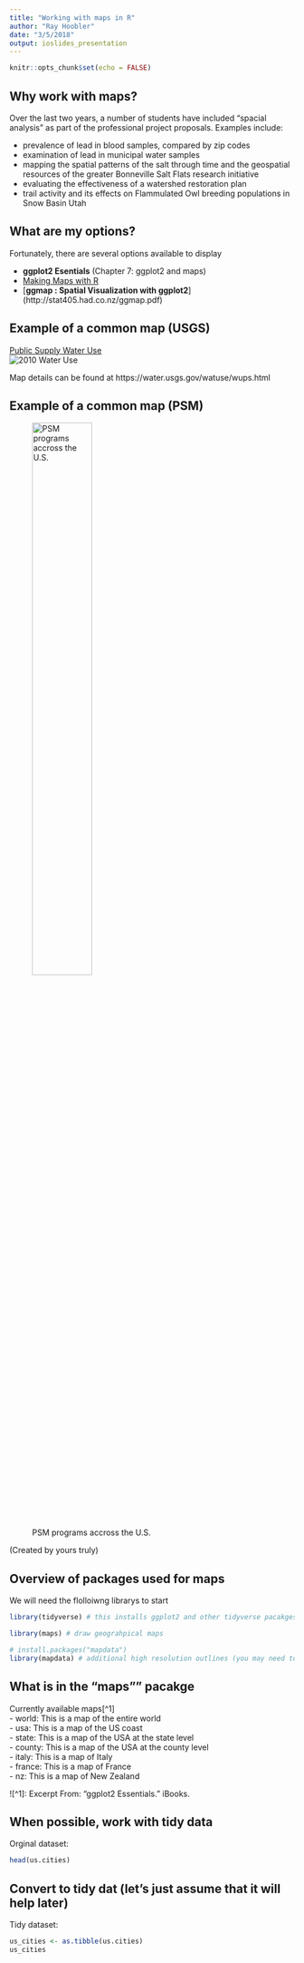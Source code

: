 ```yaml
---
title: "Working with maps in R"
author: "Ray Hoobler"
date: "3/5/2018"
output: ioslides_presentation
---
```


```r
knitr::opts_chunk$set(echo = FALSE)
```


## Why work with maps?  

Over the last two years, a number of students have included "spacial analysis" as part of the professional project proposals. Examples include:

- prevalence of lead in blood samples, compared by zip codes 
- examination of lead in municipal water samples 
- mapping the spatial patterns of the salt through time and the geospatial resources of the greater Bonneville Salt Flats research initiative
- evaluating the effectiveness of a watershed restoration plan
- trail activity and its effects on Flammulated Owl breeding populations in Snow Basin Utah

## What are my options?  

Fortunately, there are several options available to display 

- **ggplot2 Esentials** (Chapter 7: ggplot2 and maps)
- [Making Maps with R](http://eriqande.github.io/rep-res-web/lectures/making-maps-with-R.html)
- [**ggmap : Spatial Visualization with ggplot2**] (http://stat405.had.co.nz/ggmap.pdf)


## Example of a common map (USGS)  

[Public Supply Water Use](https://water.usgs.gov/watuse/wups.html)  
![2010 Water Use](publicsupply-map-2010.png)  

Map details can be found at https://water.usgs.gov/watuse/wups.html  

## Example of a common map (PSM)  

![PSM programs accross the U.S.](plot of psm programs across US - hrz.png){ width=50% }  

(Created by yours truly)

## Overview of packages used for maps

We will need the flolloiwng librarys to start  

```r
library(tidyverse) # this installs ggplot2 and other tidyverse pacakges

library(maps) # draw geograhpical maps

# install.packages("mapdata")
library(mapdata) # additional high resolution outlines (you may need to install the pacakge first)
```


## What is in the "maps"" pacakge

Currently available maps[^1]  
- world: This is a map of the entire world  
- usa: This is a map of the US coast  
- state: This is a map of the USA at the state level  
- county: This is a map of the USA at the county level  
- italy: This is a map of Italy  
- france: This is a map of France  
- nz: This is a map of New Zealand  

![^1]: Excerpt From: “ggplot2 Essentials.” iBooks. 

## When possible, work with tidy data  
Orginal dataset:    
```r
head(us.cities)
```

## Convert to tidy dat (let's just assume that it will help later)  
Tidy dataset:  
```r
us_cities <- as.tibble(us.cities)
us_cities
```



